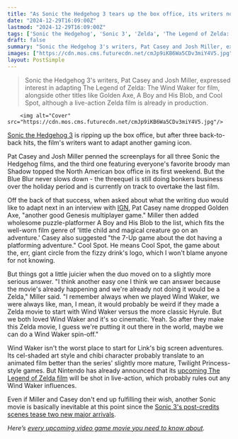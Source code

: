```yaml
---
title: "As Sonic the Hedgehog 3 tears up the box office, its writers now want to adapt The Legend of Zelda: The Wind Waker: 'We're putting it out there in the world'"
date: "2024-12-29T16:09:00Z"
lastmod: "2024-12-29T16:09:00Z"
tags: ['Sonic the Hedgehog', 'Sonic 3', 'Zelda', 'The Legend of Zelda: The Wind Waker', 'Movie Adaptation', 'Video Game Movie', 'Golden Axe', 'A Boy and His Blob', 'Cool Spot']
draft: false
summary: "Sonic the Hedgehog 3's writers, Pat Casey and Josh Miller, expressed interest in adapting  The Legend of Zelda: The Wind Waker for film, alongside other titles like Golden Axe, A Boy and His Blob, and Cool Spot, although a live-action Zelda film is already in production."
images: ["https://cdn.mos.cms.futurecdn.net/cmJp9iKB6Wa5CDv3miY4V5.jpg"]
layout: PostSimple
---
```

> Sonic the Hedgehog 3's writers, Pat Casey and Josh Miller, expressed interest in adapting  The Legend of Zelda: The Wind Waker for film, alongside other titles like Golden Axe, A Boy and His Blob, and Cool Spot, although a live-action Zelda film is already in production.


        <img alt="Cover" src="https://cdn.mos.cms.futurecdn.net/cmJp9iKB6Wa5CDv3miY4V5.jpg"/>
        
[Sonic the Hedgehog 3](https://www.gamesradar.com/sonic-the-hedgehog-3/) is ripping up the box office, but after three back-to-back hits, the film's writers want to adapt another gaming icon.

Pat Casey and Josh Miller penned the screenplays for all three Sonic the Hedgehog films, and the third one featuring everyone's favorite broody man Shadow topped the North American box office in its first weekend. But the Blue Blur never slows down - the threequel is still doing bonkers business over the holiday period and is currently on track to overtake the last film.

Off the back of that success, when asked about what the writing duo would like to adapt next in an interview with [IGN](https://www.ign.com/articles/sonic-the-hedgehog-3-writers-would-love-to-write-a-zelda-the-wind-waker-film), Pat Casey name dropped Golden Axe, "another good Genesis multiplayer game." Miller then added wholesome puzzle-platformer A Boy and His Blob to the list, which fits the well-worn film genre of 'little child and magical creature go on an adventure.' Casey also suggested "the 7-Up game about the dot having a platforming adventure." Cool Spot. He means Cool Spot, the game about the, err, giant circle from the fizzy drink's logo, which I won't blame anyone for not knowing.

But things got a little juicier when the duo moved on to a slightly more serious answer. "I think another easy one I think we can answer because the movie's already happening and we're already not doing it would be a Zelda," Miller said. "I remember always when we played Wind Waker, we were always like, man, I mean, it would probably be weird if they made a Zelda movie to start with Wind Waker versus the more classic Hyrule. But we both loved Wind Waker and it's so cinematic. Yeah. So after they make this Zelda movie, I guess we're putting it out there in the world, maybe we can do a Wind Waker spin-off."

Wind Waker isn't the worst place to start for Link's big screen adventures. Its cel-shaded art style and chibi character probably translate to an animated film better than the series' slightly more mature, Twilight Princess-style games. But Nintendo has already announced that its [upcoming The Legend of Zelda film](https://www.gamesradar.com/the-legend-of-zelda-movie/) will be shot in live-action, which probably rules out any Wind Waker influences.

Even if Miller and Casey don't end up fulfilling their wish, another Sonic movie is basically inevitable at this point since the [Sonic 3's post-credits scenes tease two new major arrivals](https://www.gamesradar.com/entertainment/live-action-movies/sonic-3-director-explains-the-thinking-behind-picking-those-new-post-credits-arrivals-its-always-which-character-is-going-to-give-us-something-new/).

*Here’s *[<em>every upcoming video game movie you need to know about</em>](https://www.gamesradar.com/upcoming-video-game-movies/)*.* 
        